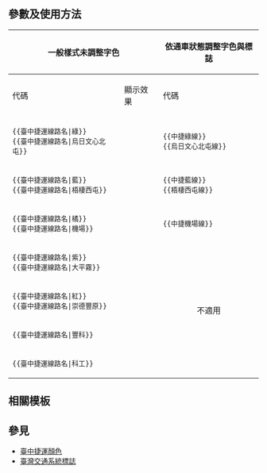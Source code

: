 {{NoteTA|G1=MediaWiki}}{{Documentation subpage}}<!-- 在本行下編輯模板說明 -->

== 參數及使用方法 ==
{| class="wikitable"
!colspan="2"|一般樣式未調整字色!!colspan="2"|依通車狀態調整字色與標誌!!colspan="2"|純標誌
|- 
!代碼||顯示效果||代碼||顯示效果||代碼||顯示效果
|-
|<code><nowiki>{{臺中捷運線路名|綠}}</nowiki></code><br><code><nowiki>{{臺中捷運線路名|烏日文心北屯}}</nowiki></code>
|{{臺中捷運線路名|綠}}<br>{{臺中捷運線路名|烏日文心北屯}}
|<code><nowiki>{{中捷綠線}}</nowiki></code><br><code><nowiki>{{烏日文心北屯線}}</nowiki></code>
|{{中捷綠線}}<br>{{烏日文心北屯線}}
|<code><nowiki>{{Rint|taichung|g}}</nowiki></code>
|<center>{{Rint|taichung|g}}</center>
|-
|<code><nowiki>{{臺中捷運線路名|藍}}</nowiki></code><br><code><nowiki>{{臺中捷運線路名|梧棲西屯}}</nowiki></code>
|{{臺中捷運線路名|藍}}<br>{{臺中捷運線路名|梧棲西屯}}
|<code><nowiki>{{中捷藍線}}</nowiki></code><br><code><nowiki>{{梧棲西屯線}}</nowiki></code>
|{{中捷藍線}}<br>{{梧棲西屯線}}
|colspan="2" rowspan="6" style="text-align:center"|不適用
|-
|<code><nowiki>{{臺中捷運線路名|橘}}</nowiki></code><br><code><nowiki>{{臺中捷運線路名|機場}}</nowiki></code>
|{{臺中捷運線路名|橘}}<br>{{臺中捷運線路名|機場}}
|<code><nowiki>{{中捷機場線}}</nowiki></code>
|{{中捷機場線}}
|-
|<code><nowiki>{{臺中捷運線路名|紫}}</nowiki></code><br><code><nowiki>{{臺中捷運線路名|大平霧}}</nowiki></code>
|{{臺中捷運線路名|紫}}<br>{{臺中捷運線路名|大平霧}}
|colspan="2" rowspan="4" style="text-align:center"|不適用
|-
|<code><nowiki>{{臺中捷運線路名|紅}}</nowiki></code><br><code><nowiki>{{臺中捷運線路名|崇德豐原}}</nowiki></code>
|{{臺中捷運線路名|紅}}<br>{{臺中捷運線路名|崇德豐原}}
|-
|<code><nowiki>{{臺中捷運線路名|豐科}}</nowiki></code>
|{{臺中捷運線路名|豐科}}
|-
|<code><nowiki>{{臺中捷運線路名|科工}}</nowiki></code>
|{{臺中捷運線路名|科工}}
|}

==相關模板==
{{bulleted list|
|[[Template:台北捷运线路名|台北捷运线路名]]
|[[Template:新北捷運線路名|新北捷運線路名]]
|[[Template:桃園捷運線路名|桃園捷運線路名]]
|[[Template:彰化捷運線路名|彰化捷運線路名]]
|[[Template:臺南捷運線路名|臺南捷運線路名]]
|[[Template:Rint/Kh|高雄捷運線路名]]
}}

== 參見 ==
*[[Template:臺中捷運顏色|臺中捷運顏色]]
*[[Template:Rail-interchange/doc/TW|臺灣交通系統標誌]]

<includeonly>{{Sandbox other||<!-- 本行下加入模板的分類 -->
[[Category:臺中捷運線路名|*]]
}}</includeonly>